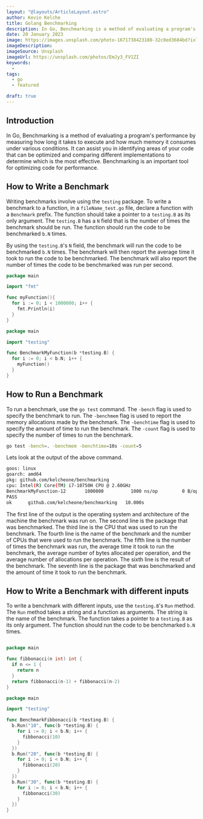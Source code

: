 ```yaml
---
layout: "@layouts/ArticleLayout.astro"
author: Kevin Kelche
title: Golang Benchmarking
description: In Go, Benchmarking is a method of evaluating a program's performance by measuring how long it takes to execute and how much memory it consumes under various conditions. It can assist you in identifying areas of your code that can be optimized and comparing different implementations to determine which is the most effective. Benchmarking is an important tool for optimizing code for performance.
date: 20 January 2023
image: https://images.unsplash.com/photo-1671738423108-32c0ed3684bd?ixlib=rb-4.0.3&ixid=MnwxMjA3fDB8MHxwaG90by1wYWdlfHx8fGVufDB8fHx8&auto=format&fit=crop&w=1032&q=80
imageDescription:
imageSource: Unsplash
imageUrl: https://unsplash.com/photos/EmJy3_FV1ZI
keywords:
  -
tags:
  - go
  - featured

draft: true
---
```



## Introduction

In Go, Benchmarking is a method of evaluating a program's performance by measuring how long it takes to execute and how much memory it consumes under various conditions. It can assist you in identifying areas of your code that can be optimized and comparing different implementations to determine which is the most effective. Benchmarking is an important tool for optimizing code for performance.

## How to Write a Benchmark

Writing benchmarks involve using the `testing` package. To write a benchmark to a function, in a `fileName_test.go` file, declare a function with a `Benchmark` prefix. The function should take a pointer to a `testing.B` as its only argument. The `testing.B` has a `N` field that is the number of times the benchmark should be run. The function should run the code to be benchmarked `b.N` times.

By using the `testing.B`'s `N` field, the benchmark will run the code to be benchmarked `b.N` times. The benchmark will then report the average time it took to run the code to be benchmarked. The benchmark will also report the number of times the code to be benchmarked was run per second.

```go title="example.go"
package main

import "fmt"

func myFunction(){
  for i := 0; i < 1000000; i++ {
    fmt.Println(i)
  }
}

```

```go title="example_test.go"
package main

import "testing"

func BenchmarkMyFunction(b *testing.B) {
  for i := 0; i < b.N; i++ {
    myFunction()
  }
}

```

## How to Run a Benchmark

To run a benchmark, use the `go test` command. The `-bench` flag is used to specify the benchmark to run. The `-benchmem` flag is used to report the memory allocations made by the benchmark. The `-benchtime` flag is used to specify the amount of time to run the benchmark. The `-count` flag is used to specify the number of times to run the benchmark.

```bash title="Command"
go test -bench=. -benchmem -benchtime=10s -count=5
```

Lets look at the output of the above command.

```bash title="Output"
goos: linux
goarch: amd64
pkg: github.com/kelcheone/benchmarking
cpu: Intel(R) Core(TM) i7-10750H CPU @ 2.60GHz
BenchmarkMyFunction-12    	 1000000	      1000 ns/op	     0 B/op	       0 allocs/op
PASS
ok  	github.com/kelcheone/benchmarking	10.000s
```

The first line of the output is the operating system and architecture of the machine the benchmark was run on. The second line is the package that was benchmarked. The third line is the CPU that was used to run the benchmark. The fourth line is the name of the benchmark and the number of CPUs that were used to run the benchmark. The fifth line is the number of times the benchmark was run, the average time it took to run the benchmark, the average number of bytes allocated per operation, and the average number of allocations per operation. The sixth line is the result of the benchmark. The seventh line is the package that was benchmarked and the amount of time it took to run the benchmark.

## How to Write a Benchmark with different inputs

To write a benchmark with different inputs, use the `testing.B`'s `Run` method. The `Run` method takes a string and a function as arguments. The string is the name of the benchmark. The function takes a pointer to a `testing.B` as its only argument. The function should run the code to be benchmarked `b.N` times.

```go title="example.go"

package main

func fibbonacci(n int) int {
  if n <= 1 {
    return n
  }
  return fibbonacci(n-1) + fibbonacci(n-2)
}

```

```go title="example_test.go"
package main

import "testing"

func BenchmarkFibbonacci(b *testing.B) {
  b.Run("10", func(b *testing.B) {
    for i := 0; i < b.N; i++ {
      fibbonacci(10)
    }
  })
  b.Run("20", func(b *testing.B) {
    for i := 0; i < b.N; i++ {
      fibbonacci(20)
    }
  })
  b.Run("30", func(b *testing.B) {
    for i := 0; i < b.N; i++ {
      fibbonacci(30)
    }
  })
}

```
